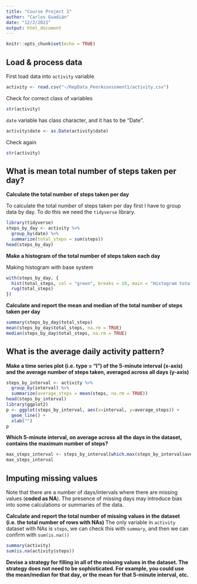 ```yaml
---
title: "Course Project 1"
author: "Carlos Guadián"
date: "12/2/2021"
output: html_document
---
```


```r
knitr::opts_chunk$set(echo = TRUE)
```

## Load & process data
First load data into `activity` variable
```r
activity <- read.csv("~/RepData_PeerAssessment1/activity.csv")
```

Check for correct class of variables
```r
str(activity)
```

`date` variable has class character, and it has to be "Date".
```r
activity$date <- as.Date(activity$date)
```

Check again
```r
str(activity)
```

## What is mean total number of steps taken per day?
**Calculate the total number of steps taken per day**

To calculate the total number of steps taken per day first I have to group data by day. To do this we need the `tidyverse` library.
```r
library(tidyverse)
steps_by_day <- activity %>%
  group_by(date) %>%
  summarize(total_steps = sum(steps))
head(steps_by_day)
```

**Make a histogram of the total number of steps taken each day**

Making histogram with base system
```r
with(steps_by_day, {
  hist(total_steps, col = "green", breaks = 10, main = "Histogram total steps by day", xlab = "Total steps")
  rug(total_steps)
})
```

**Calculate and report the mean and median of the total number of steps taken per day**
```r
summary(steps_by_day$total_steps)
mean(steps_by_day$total_steps, na.rm = TRUE)
median(steps_by_day$total_steps, na.rm = TRUE)
```

## What is the average daily activity pattern?
**Make a time series plot (i.e. \color{red}{\verb|type = "l"|}type = "l") of the 5-minute interval (x-axis) and the average number of steps taken, averaged across all days (y-axis)**
```r
steps_by_interval <- activity %>%
  group_by(interval) %>%
  summarize(average_steps = mean(steps, na.rm = TRUE))
head(steps_by_interval)
library(ggplot2)
p <- ggplot(steps_by_interval, aes(x=interval, y=average_steps)) +
  geom_line() + 
  xlab("")
p
```

**Which 5-minute interval, on average across all the days in the dataset, contains the maximum number of steps?**
```r
max_steps_interval <- steps_by_interval[which.max(steps_by_interval$average_steps),]
max_steps_interval
```

## Imputing missing values
Note that there are a number of days/intervals where there are missing values (**coded as NA**). The presence of missing days may introduce bias into some calculations or summaries of the data.

**Calculate and report the total number of missing values in the dataset (i.e. the total number of rows with NAs)**
The only variable in `activity` dataset with NAs is `steps`, we can check this with `summary`, and then we can confirm with `sum(is.na())`
```r
summary(activity)
sum(is.na(activity$steps))
```

**Devise a strategy for filling in all of the missing values in the dataset. The strategy does not need to be sophisticated. For example, you could use the mean/median for that day, or the mean for that 5-minute interval, etc.**
